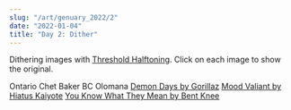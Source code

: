 ```yaml
---
slug: "/art/genuary_2022/2"
date: "2022-01-04"
title: "Day 2: Dither"
---
```


Dithering images with [Threshold Halftoning](https://www.it.uu.se/edu/course/homepage/projektTDB/ht10/project2/Report_ht10_02.pdf). Click on each image to show the original. 



<Dither id="killarney" image_src={Killarney} width="1000" height="526" />
<FigureText>Ontario</FigureText>

<Dither id="chet" image_src={Chet} width="392" height="295" />
<FigureText>Chet Baker</FigureText>

<Dither id="mountain" image_src={Mountain} width="1528" height="278" />
<FigureText>BC</FigureText>

<Dither id="olomana" image_src={Olomana} width="1000" height="518" />
<FigureText>Olomana</FigureText>

<Dither id="demondays" image_src={DemonDays} width="728" height="728" />
<FigureText><a href="https://www.gorillaz.com/">Demon Days by Gorillaz</a></FigureText>

<Dither id="moodvaliant" image_src={MoodValiant} width="944" height="944" />
<FigureText><a href="https://hiatuskaiyote.com/">Mood Valiant by Hiatus Kaiyote</a></FigureText>

<Dither id="ykwtm" image_src={YKWTM} width="1200" height="1200" />
<FigureText><a href="https://www.bentkneemusic.com/">You Know What They Mean by Bent Knee</a></FigureText>